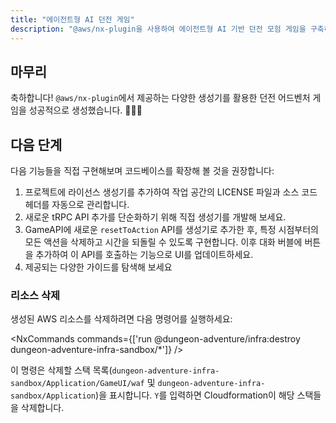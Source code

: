 ```yaml
---
title: "에이전트형 AI 던전 게임"
description: "@aws/nx-plugin을 사용하여 에이전트형 AI 기반 던전 모험 게임을 구축하는 방법에 대한 안내"
---
```





## 마무리

축하합니다! `@aws/nx-plugin`에서 제공하는 다양한 생성기를 활용한 던전 어드벤처 게임을 성공적으로 생성했습니다. 🎉🎉🎉

## 다음 단계

다음 기능들을 직접 구현해보며 코드베이스를 확장해 볼 것을 권장합니다:

1. 프로젝트에 <Link path="guides/license">라이선스 생성기</Link>를 추가하여 작업 공간의 LICENSE 파일과 소스 코드 헤더를 자동으로 관리합니다.
2. 새로운 tRPC API 추가를 단순화하기 위해 <Link path="get_started/tutorials/contribute-generator">직접 생성기를 개발</Link>해 보세요.
3. GameAPI에 새로운 `resetToAction` API를 생성기로 추가한 후, 특정 시점부터의 모든 액션을 삭제하고 시간을 되돌릴 수 있도록 구현합니다. 이후 대화 버블에 버튼을 추가하여 이 API를 호출하는 기능으로 UI를 업데이트하세요.
4. 제공되는 다양한 가이드를 탐색해 보세요

### 리소스 삭제

생성된 AWS 리소스를 삭제하려면 다음 명령어를 실행하세요:

<NxCommands commands={['run @dungeon-adventure/infra:destroy dungeon-adventure-infra-sandbox/*']} />

이 명령은 삭제할 스택 목록(`dungeon-adventure-infra-sandbox/Application/GameUI/waf` 및 `dungeon-adventure-infra-sandbox/Application`)을 표시합니다. `Y`를 입력하면 Cloudformation이 해당 스택들을 삭제합니다.